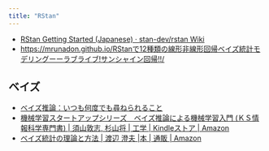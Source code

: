 ```yaml
---
title: "RStan"
---
```


- [RStan Getting Started (Japanese) · stan-dev/rstan Wiki](https://github.com/stan-dev/rstan/wiki/RStan-Getting-Started-(Japanese))
- [https://mrunadon.github.io/RStanで12種類の線形非線形回帰ベイズ統計モデリングーーラブライブ!サンシャイン回帰!!/](https://mrunadon.github.io/RStan%E3%81%A712%E7%A8%AE%E9%A1%9E%E3%81%AE%E7%B7%9A%E5%BD%A2%E9%9D%9E%E7%B7%9A%E5%BD%A2%E5%9B%9E%E5%B8%B0%E3%83%99%E3%82%A4%E3%82%BA%E7%B5%B1%E8%A8%88%E3%83%A2%E3%83%87%E3%83%AA%E3%83%B3%E3%82%B0%E3%83%BC%E3%83%BC%E3%83%A9%E3%83%96%E3%83%A9%E3%82%A4%E3%83%96!%E3%82%B5%E3%83%B3%E3%82%B7%E3%83%A3%E3%82%A4%E3%83%B3%E5%9B%9E%E5%B8%B0!!/)

## ベイズ

- [ベイズ推論：いつも何度でも尋ねられること](http://watanabe-www.math.dis.titech.ac.jp/users/swatanab/nandodemo.html)
- [機械学習スタートアップシリーズ　ベイズ推論による機械学習入門 (ＫＳ情報科学専門書) | 須山敦志, 杉山将 | 工学 | Kindleストア | Amazon](https://www.amazon.co.jp/dp/B07L2V4H59/ref=dp-kindle-redirect?_encoding=UTF8&btkr=1)
- [ベイズ統計の理論と方法 | 渡辺 澄夫 |本 | 通販 | Amazon](https://www.amazon.co.jp/%E3%83%99%E3%82%A4%E3%82%BA%E7%B5%B1%E8%A8%88%E3%81%AE%E7%90%86%E8%AB%96%E3%81%A8%E6%96%B9%E6%B3%95-%E6%B8%A1%E8%BE%BA-%E6%BE%84%E5%A4%AB/dp/4339024627)
